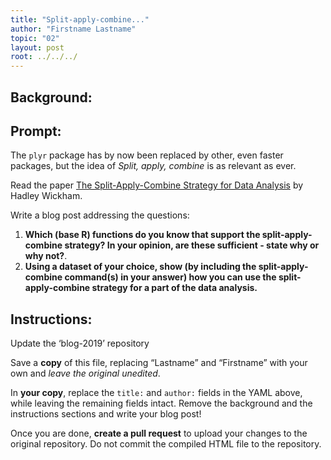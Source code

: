 ```yaml
---
title: "Split-apply-combine..."
author: "Firstname Lastname"
topic: "02"
layout: post
root: ../../../
---
```


## Background:

## Prompt:


The `plyr` package has by now been replaced by other, even faster packages, but the idea of *Split, apply, combine* is as relevant as ever.

Read the paper [The Split-Apply-Combine Strategy for Data Analysis](https://www.jstatsoft.org/article/view/v040i01) by Hadley Wickham.


Write a blog post addressing the questions: 

1. **Which (base R) functions do you know that support the split-apply-combine strategy? In your opinion, are these sufficient - state why or why not?**. 
2. **Using a dataset of your choice, show (by including the split-apply-combine command(s) in your answer) how you can use the split-apply-combine strategy for a part of the data analysis.**


## Instructions:

Update the 'blog-2019' repository 

Save a **copy** of this file, replacing "Lastname" and "Firstname" with your own and *leave the original unedited*.

In **your copy**, replace the `title:` and `author:` fields in the YAML above, while leaving the remaining fields intact. Remove the background and the instructions sections and write your blog post! 

Once you are done, **create a pull request** to upload your changes to the original repository. Do not commit the compiled HTML file to the repository.

